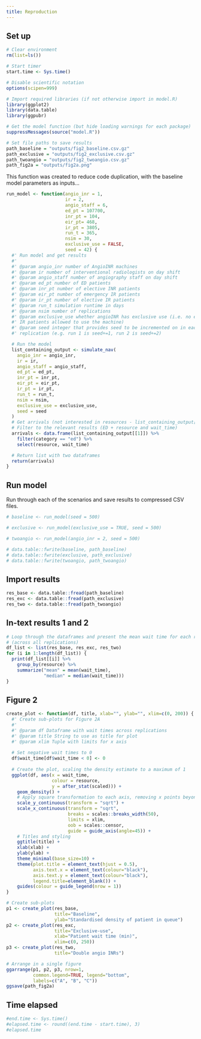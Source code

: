 ```yaml
---
title: Reproduction
---
```


## Set up

```r
# Clear environment
rm(list=ls())

# Start timer
start.time <- Sys.time()

# Disable scientific notation
options(scipen=999)

# Import required libraries (if not otherwise import in model.R)
library(ggplot2)
library(data.table)
library(ggpubr)

# Get the model function (but hide loading warnings for each package)
suppressMessages(source("model.R"))
```

```r
# Set file paths to save results
path_baseline = "outputs/fig2_baseline.csv.gz"
path_exclusive = "outputs/fig2_exclusive.csv.gz"
path_twoangio = "outputs/fig2_twoangio.csv.gz"
path_fig2a = "outputs/fig2a.png"
```

This function was created to reduce code duplication, with the baseline model parameters as inputs...
  
```r
run_model <- function(angio_inr = 1,
                      ir = 2,
                      angio_staff = 6,
                      ed_pt = 107700,
                      inr_pt = 104,
                      eir_pt= 468,
                      ir_pt = 3805,
                      run_t = 365,
                      nsim = 30,
                      exclusive_use = FALSE,
                      seed = 42) {
  #' Run model and get results
  #' 
  #' @param angio_inr number of AngioINR machines
  #' @param ir number of interventional radiologists on day shift
  #' @param angio_staff number of angiography staff on day shift
  #' @param ed_pt number of ED patients
  #' @param inr_pt number of elective INR patients
  #' @param eir_pt number of emergency IR patients
  #' @param ir_pt number of elective IR patients
  #' @param run_t simulation runtime in days
  #' @param nsim number of replications
  #' @param exclusive_use whether angioINR has exclusive use (i.e. no elective
  #' IR patients allowed to use the machine)
  #' @param seed integer that provides seed to be incremented on in each
  #' replication (e.g. run 1 is seed+=1, run 2 is seed+=2)

  # Run the model
  list_containing_output <- simulate_nav(
    angio_inr = angio_inr,
    ir = ir,
    angio_staff = angio_staff,
    ed_pt = ed_pt,
    inr_pt = inr_pt,
    eir_pt = eir_pt,
    ir_pt = ir_pt,
    run_t = run_t,
    nsim = nsim,
    exclusive_use = exclusive_use,
    seed = seed
  )
  # Get arrivals (not interested in resources - list_containing_output[[2]]))
  # Filter to the relevant results (ED + resource and wait_time)
  arrivals <- data.frame(list_containing_output[[1]]) %>%
    filter(category == "ed") %>%
    select(resource, wait_time)

  # Return list with two dataframes
  return(arrivals)
}
```

## Run model

Run through each of the scenarios and save results to compressed CSV files.

```r
# baseline <- run_model(seed = 500)
```

```r
# exclusive <- run_model(exclusive_use = TRUE, seed = 500)
```

```r
# twoangio <- run_model(angio_inr = 2, seed = 500)
```

```r
# data.table::fwrite(baseline, path_baseline)
# data.table::fwrite(exclusive, path_exclusive)
# data.table::fwrite(twoangio, path_twoangio)
```

## Import results

```r
res_base <- data.table::fread(path_baseline)
res_exc <- data.table::fread(path_exclusive)
res_two <- data.table::fread(path_twoangio)
```

## In-text results 1 and 2

```r
# Loop through the dataframes and present the mean wait time for each resource
# (across all replications)
df_list <- list(res_base, res_exc, res_two)
for (i in 1:length(df_list)) {
  print(df_list[[i]] %>%
    group_by(resource) %>%
    summarize("mean" = mean(wait_time),
              "median" = median(wait_time)))
}
```

## Figure 2

```r
create_plot <- function(df, title, xlab="", ylab="", xlim=c(0, 200)) {
  #' Create sub-plots for Figure 2A
  #' 
  #' @param df Dataframe with wait times across replications
  #' @param title String to use as title for plot
  #' @param xlim Tuple with limits for x axis
  
  # Set negative wait times to 0
  df$wait_time[df$wait_time < 0] <- 0
  
  # Create the plot, scaling the density estimate to a maximum of 1
  ggplot(df, aes(x = wait_time,
                 colour = resource,
                 y = after_stat(scaled))) +
    geom_density() +
    # Apply square transformation to each axis, removing x points beyond limits
    scale_y_continuous(transform = "sqrt") +
    scale_x_continuous(transform = "sqrt",
                       breaks = scales::breaks_width(50),
                       limits = xlim,
                       oob = scales::censor,
                       guide = guide_axis(angle=45)) +
    # Titles and styling
    ggtitle(title) +
    xlab(xlab) +
    ylab(ylab) +
    theme_minimal(base_size=10) +
    theme(plot.title = element_text(hjust = 0.5),
          axis.text.x = element_text(colour="black"),
          axis.text.y = element_text(colour="black"),
          legend.title=element_blank()) +
    guides(colour = guide_legend(nrow = 1))
}

# Create sub-plots
p1 <- create_plot(res_base,
                  title="Baseline",
                  ylab="Standardised density of patient in queue")
p2 <- create_plot(res_exc,
                  title="Exclusive-use",
                  xlab="Patient wait time (min)",
                  xlim=c(0, 250))
p3 <- create_plot(res_two,
                  title="Double angio INRs")

# Arrange in a single figure
ggarrange(p1, p2, p3, nrow=1,
          common.legend=TRUE, legend="bottom",
          labels=c("A", "B", "C"))
ggsave(path_fig2a)
```

## Time elapsed

```r
#end.time <- Sys.time()
#elapsed.time <- round((end.time - start.time), 3)
#elapsed.time
```
